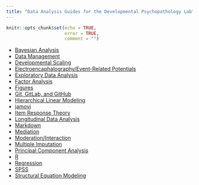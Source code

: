 ```yaml
---
title: "Data Analysis Guides for the Developmental Psychopathology Lab"
---
```


```r
knitr::opts_chunk$set(echo = TRUE,
                      error = TRUE,
                      comment = "")
```

- [Bayesian Analysis](bayesian.html)
- [Data Management](dataManagement.html)
- [Developmental Scaling](developmentalScaling.html)
- [Electroencaphalography/Event-Related Potentials](eegERP.html)
- [Exploratory Data Analysis](eda.html)
- [Factor Analysis](factorAnalysis.html)
- [Figures](figures.html)
- [Git, GitLab, and GitHub](git.html)
- [Hierarchical Linear Modeling](hlm.html)
- [jamovi](jamovi.html)
- [Item Response Theory](irt.html)
- [Longitudinal Data Analysis](lda.html)
- [Markdown](markdown.html)
- [Mediation](sem.html#mediation)
- [Moderation/Interaction](regression.html#moderation)
- [Multiple Imputation](multipleImputation.html)
- [Principal Component Analysis](pca.html)
- [R](R.html)
- [Regression](regression.html)
- [SPSS](SPSS.html)
- [Structural Equation Modeling](sem.html)
